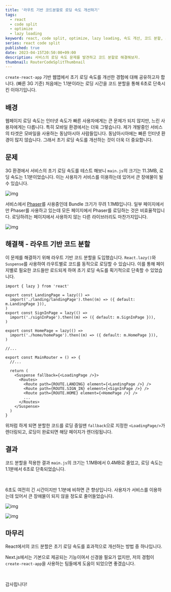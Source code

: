 ```yaml
---
title: '라우트 기반 코드분할로 로딩 속도 개선하기'
tags:
  - react
  - code split
  - optimize
  - lazy loading
keyword: react, code split, optimize, lazy loading, 속도 개선, 코드 분할, 최적화
series: react code split
published: true
date: 2023-04-15T20:50:00+09:00
description: 서비스의 로딩 속도 문제를 발견하고 코드 분할로 해결해보자.
thumbnail: RouterCodeSplitThumbnail
---
```


`create-react-app` 기반 웹앱에서 초기 로딩 속도를 개선한 경험에 대해 공유하고자 합니다. (빠른 3G 기준) 처음에는 1.1분이라는 로딩 시간을 코드 분할을 통해 6초로 단축시킨 이야기입니다.

## 배경

웹페이지 로딩 속도는 인터넷 속도가 빠른 사용자에게는 큰 문제가 되지 않지만, 느린 사용자에게는 다릅니다. 특히 모바일 환경에서는 더욱 그렇습니다.
제가 개발중인 서비스의 타겟은 모바일을 사용하는 동남아시아 사람들입니다. 동남아시아에는 빠른 인터넷 환경이 많지 않습니다. 그래서 초기 로딩 속도를 개선하는 것이 더욱 더 중요합니다.

## 문제

3G 환경에서 서비스의 초기 로딩 속도를 테스트 해보니 `main.js`의 크기는 11.3MB, 로딩 속도는 1.1분이었습니다. 이는 사용자가 서비스를 이용하는데 있어서 큰 장애물이 될 수 있습니다.

![img](BeforeCodeSplit '코드 분할 전 main.js 네트워크 로드')

서비스에서 [Phaser](https://phaser.io/phaser3)를 사용중인데 Bundle 크기가 무려 1.1MB입니다. 일부 페이지에서만 Phaser를 사용하고 있는데 모든 페이지에서 Phaser를 로딩하는 것은 비효율적입니다. 로딩하려는 페이지에서 사용하지 않는 다른 라이브러리도 마찬가지입니다.

![img](PhaserBundleSize 'bundlephobia에서 Phaser Bundle 크기')

## 해결책 - 라우트 기반 코드 분할

이 문제를 해결하기 위해 라우트 기반 코드 분할을 도입했습니다.
`React.lazy()`와 `Suspense`를 사용하여 라우트별로 코드를 동적으로 로딩할 수 있습니다. 이를 통해 페이지별로 필요한 코드들만 로드되게 하여 초기 로딩 속도를 획기적으로 단축할 수 있었습니다.

```tsx showLineNumbers="true" path="src/pages/index.ts"
import { lazy } from 'react'

export const LandingPage = lazy(() =>
  import('./landing/landingPage').then((m) => ({ default: m.LandingPage })),
)
export const SignInPage = lazy(() =>
  import('./signInPage').then((m) => ({ default: m.SignInPage })),
)

export const HomePage = lazy(() =>
  import('./home/homePage').then((m) => ({ default: m.HomePage })),
)

//...
```

```tsx showLineNumbers="true" path="src/mainRouter.tsx"
export const MainRouter = () => {
  //...

  return (
    <Suspense fallback={<LoadingPage />}>
      <Routes>
        <Route path={ROUTE.LANDING} element={<LandingPage />} />
        <Route path={ROUTE.SIGN_IN} element={<SignInPage />} />
        <Route path={ROUTE.HOME} element={<HomePage />} />
        ...
      </Routes>
    </Suspense>
  )
}
```

위처럼 하게 되면 분할한 코드를 로딩 중일땐 `fallback`으로 지정한 `<LoadingPage/>`가 렌더링되고, 로딩이 완료되면 해당 페이지가 렌더링됩니다.

## 결과

코드 분할을 적용한 결과 `main.js`의 크기는 1.1MB에서 0.4MB로 줄었고, 로딩 속도는 1.1분에서 6초로 단축되었습니다.

<br />

6초도 여전히 긴 시간이지만 1.1분에 비하면 큰 향상입니다. 사용자가
서비스를 이용하는데 있어서 큰 장애물이 되지 않을 정도로 줄어들었습니다.

![img](CodeSplitSlackMessage)

![img](AfterCodeSplit '코드 분할 후 main.js 네트워크 로드')

## 마무리

React에서의 코드 분할은 초기 로딩 속도를 효과적으로 개선하는 방법 중 하나입니다.

Next.js에서는 기본으로 제공되는 기능이여서 신경쓸 필요가 없지만, 저의 경험이 `create-react-app`을 사용하는 팀들에게 도움이 되었으면 좋겠습니다.

<br />

감사힙니다!
